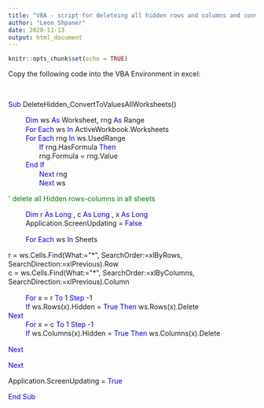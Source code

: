```yaml
---
title: "VBA - script for deleteing all hidden rows and columns and converting formulas in an excel workbook to values across all worksheets"
author: "Leon Shpaner"
date: 2020-11-13
output: html_document
---
```


```r
knitr::opts_chunk$set(echo = TRUE)
```

Copy the following code into the VBA Environment in excel:

<br>

<html>

<style>
p.indent {
    text-indent: 30px;
}

div.a {
  line-height:130%;
}


</style>
</head>
<body>

<div class="a"> <p style="font-family:consolas"> <font color = blue> Sub </font color>  DeleteHidden_ConvertToValuesAllWorksheets()

&nbsp;&nbsp;&nbsp;&nbsp;&nbsp;&nbsp;&nbsp;&nbsp;<font color = blue> Dim</font color> ws <font color=blue> As</font color>  Worksheet, rng  </font color> <font color=blue> As </font color> Range
<br> &nbsp;&nbsp;&nbsp;&nbsp;&nbsp;&nbsp;&nbsp;&nbsp; <font color=blue> For Each </font color> ws <font color=blue> In </font color> ActiveWorkbook.Worksheets
<br> &nbsp;&nbsp;&nbsp;&nbsp;&nbsp;&nbsp;&nbsp;&nbsp; <font color=blue> For Each </font color> rng <font color=blue> In </font color> ws.UsedRange
<br> &nbsp;&nbsp;&nbsp;&nbsp;&nbsp;&nbsp;&nbsp;&nbsp;&nbsp;&nbsp;&nbsp;&nbsp;&nbsp;&nbsp;&nbsp; <font color=blue> If </font color> rng.HasFormula <font color=blue> Then </font color>
<br> &nbsp;&nbsp;&nbsp;&nbsp;&nbsp;&nbsp;&nbsp;&nbsp;&nbsp;&nbsp;&nbsp;&nbsp;&nbsp;&nbsp;&nbsp; rng.Formula = rng.Value
<br> &nbsp;&nbsp;&nbsp;&nbsp;&nbsp;&nbsp;&nbsp;&nbsp; <font color=blue> End If </font color>
<br> &nbsp;&nbsp;&nbsp;&nbsp;&nbsp;&nbsp;&nbsp;&nbsp;&nbsp;&nbsp;&nbsp;&nbsp;&nbsp;&nbsp;&nbsp; <font color=blue> Next </font color> rng
<br> &nbsp;&nbsp;&nbsp;&nbsp;&nbsp;&nbsp;&nbsp;&nbsp;&nbsp;&nbsp;&nbsp;&nbsp;&nbsp;&nbsp;&nbsp; <font color=blue> Next </font color> ws

<font color=green> \' delete all Hidden rows-columns in all sheets </font color>

&nbsp;&nbsp;&nbsp;&nbsp;&nbsp;&nbsp;&nbsp;&nbsp; <font color=blue> Dim </font color> r <font color=blue> As Long </font color>, c  <font color=blue> As Long </font color>, x  <font color=blue> As Long </font color>
<br> &nbsp;&nbsp;&nbsp;&nbsp;&nbsp;&nbsp;&nbsp;&nbsp; Application.ScreenUpdating = <font color=blue> False </font color>

&nbsp;&nbsp;&nbsp;&nbsp;&nbsp;&nbsp;&nbsp;&nbsp; <font color=blue> For Each </font color> ws <font color=blue> In </font color> Sheets

r = ws.Cells.Find(What:=\"\*\", SearchOrder:=xlByRows, SearchDirection:=xlPrevious).Row
<br> c = ws.Cells.Find(What:=\"\*\", SearchOrder:=xlByColumns, SearchDirection:=xlPrevious).Column

&nbsp;&nbsp;&nbsp;&nbsp;&nbsp;&nbsp;&nbsp;&nbsp; <font color=blue> For </font color> x = r <font color=blue> To </font color> 1 <font color=blue> Step </font color> -1
<br> &nbsp;&nbsp;&nbsp;&nbsp;&nbsp;&nbsp;&nbsp;&nbsp; <font color=blue> If </font color> ws.Rows(x).Hidden = <font color=blue> True </font color>  <font color=blue> Then </font color> ws.Rows(x).Delete
<br> <font color=blue> Next </font color>
<br> &nbsp;&nbsp;&nbsp;&nbsp;&nbsp;&nbsp;&nbsp;&nbsp; <font color=blue> For </font color> x = c <font color=blue> To </font color> 1 <font color=blue> Step </font color> -1
<br> &nbsp;&nbsp;&nbsp;&nbsp;&nbsp;&nbsp;&nbsp;&nbsp; <font color=blue> If </font color> ws.Columns(x).Hidden = <font color=blue> True </font color>  <font color=blue> Then </font color> ws.Columns(x).Delete

<font color=blue> Next </font color>

<font color=blue> Next </font color>

Application.ScreenUpdating = <font color=blue> True </font color>

<font color = blue> End Sub </font color> 

</p>

</div>
</body>
</html>